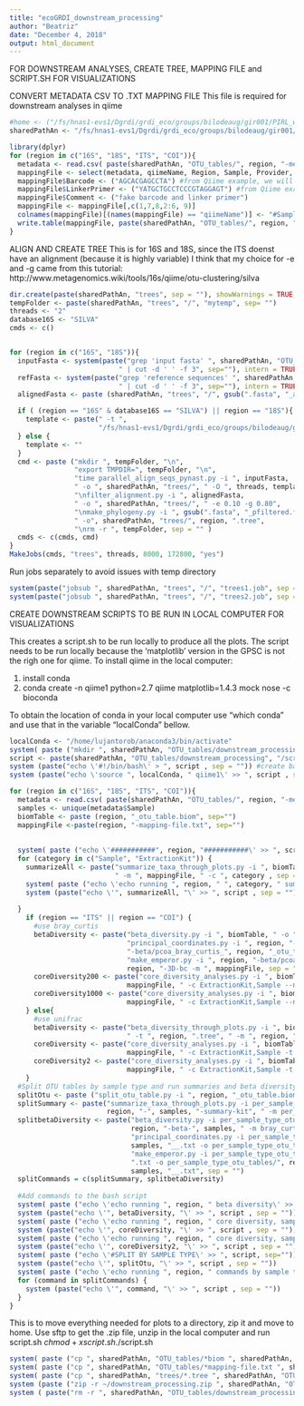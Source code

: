 ```yaml
---
title: "ecoGRDI_downstream_processing"
author: "Beatriz"
date: "December 4, 2018"
output: html_document
---
```


FOR DOWNSTREAM ANALYSES, CREATE TREE, MAPPING FILE and SCRIPT.SH FOR VISUALIZATIONS

CONVERT METADATA CSV TO .TXT MAPPING FILE
This file is required for downstream analyses in qiime

```r
#home <- ("/fs/hnas1-evs1/Dgrdi/grdi_eco/groups/bilodeaug/gir001/PIRL_working/ecoBiomics_Ian/")
sharedPathAn <- "/fs/hnas1-evs1/Dgrdi/grdi_eco/groups/bilodeaug/gir001/PIRL_working/ecoBiomics_Ian/"
```

```r
library(dplyr)
for (region in c("16S", "18S", "ITS", "COI")){
  metadata <- read.csv( paste(sharedPathAn, "OTU_tables/", region, "-metadata.csv", sep=""))
  mappingFile <- select(metadata, qiimeName, Region, Sample, Provider, Experiment, ExtractionKit)
  mappingFile$Barcode <- ("AGCACGAGCCTA") #from Qiime example, we will NOT use this, but need to have it 
  mappingFile$LinkerPrimer <- ("YATGCTGCCTCCCGTAGGAGT") #from Qiime example, we will NOT use this, but need to have it
  mappingFile$Comment <- ("fake barcode and linker primer")
  mappingFile <- mappingFile[,c(1,7,8,2:6, 9)]
  colnames(mappingFile)[(names(mappingFile) == "qiimeName")] <- "#SampleID"
  write.table(mappingFile, paste(sharedPathAn, "OTU_tables/", region, "-mapping-file.txt", sep=""), sep="\t", row.names = F, quote = F) 
}
```

ALIGN AND CREATE TREE
This is for 16S and 18S, since the ITS doenst have an alignment 
(because it is highly variable)
I think that my choice for -e and -g came from this tutorial:
http://www.metagenomics.wiki/tools/16s/qiime/otu-clustering/silva

```r
dir.create(paste(sharedPathAn, "trees", sep = ""), showWarnings = TRUE, recursive = FALSE) 
tempFolder <- paste(sharedPathAn, "trees", "/", "mytemp", sep= "")
threads <- "2"
database16S <- "SILVA"
cmds <- c()


for (region in c("16S", "18S")){
  inputFasta <- system(paste("grep 'input fasta' ", sharedPathAn, "OTU_tables/", region, "-analysis-notes.txt",
                           " | cut -d ' ' -f 3", sep=""), intern = TRUE)
  refFasta <- system(paste("grep 'reference sequences' ", sharedPathAn, "OTU_tables/", region, "-analysis-notes.txt",
                           " | cut -d ' ' -f 3", sep=""), intern = TRUE)
  alignedFasta <- paste (sharedPathAn, "trees", "/", gsub(".fasta", "_aligned.fasta", basename(inputFasta)), sep="" )

  if ( (region == "16S" & database16S == "SILVA") || region == "18S"){
    template <- paste(" -t ", 
                      "/fs/hnas1-evs1/Dgrdi/grdi_eco/groups/bilodeaug/gir001/PIRL_working/References/databases/SILVA_132_QIIME_release/core_alignment/80_core_alignment.fna", sep = "")
  } else {
    template <- ""
  }
  cmd <- paste ("mkdir ", tempFolder, "\n",
                "export TMPDIR=", tempFolder, "\n",
                "time parallel_align_seqs_pynast.py -i ", inputFasta, 
                " -o ", sharedPathAn, "trees/", " -O ", threads, template,
                "\nfilter_alignment.py -i ", alignedFasta,
                " -o ", sharedPathAn, "trees/", " -e 0.10 -g 0.80",
                "\nmake_phylogeny.py -i ", gsub(".fasta", "_pfiltered.fasta", alignedFasta),
                " -o", sharedPathAn, "trees/", region, ".tree",
                "\nrm -r ", tempFolder, sep = "" )
  cmds <- c(cmds, cmd)
}
MakeJobs(cmds, "trees", threads, 8000, 172800, "yes")

```

Run jobs separately to avoid issues with temp directory
```r
system(paste("jobsub ", sharedPathAn, "trees", "/", "trees1.job", sep = ""))
system(paste("jobsub ", sharedPathAn, "trees", "/", "trees2.job", sep = ""))

```

CREATE DOWNSTREAM SCRIPTS TO BE RUN IN LOCAL COMPUTER FOR VISUALIZATIONS

This creates a script.sh to be run locally to produce all the plots. 
The script needs to be run locally because the 'matplotlib' version in the GPSC is not the righ one for qiime.
To install qiime in the local computer:

1. install conda
2. conda create -n qiime1 python=2.7 qiime matplotlib=1.4.3 mock nose -c bioconda

To obtain the location of conda in your local computer use "which conda"
and use that in the variable "localConda" bellow. 

```r
localConda <- "/home/lujantorob/anaconda3/bin/activate" 
system( paste ("mkdir ", sharedPathAn, "OTU_tables/downstream_processing", sep=""))
script <- paste(sharedPathAn, "OTU_tables/downstream_processing", "/script.sh", sep="")
system (paste("echo \'#!/bin/bash\' > ", script , sep = "")) #create bash script
system (paste("echo \'source ", localConda, " qiime1\' >> ", script , sep = "")) #activate environment w script

for (region in c("16S", "18S", "ITS", "COI")){
  metadata <- read.csv( paste(sharedPathAn, "OTU_tables/", region, "-metadata.csv", sep=""))
  samples <- unique(metadata$Sample)
  biomTable <- paste (region, "_otu_table.biom", sep="")
  mappingFile <-paste(region, "-mapping-file.txt", sep="")
  
  
  system( paste ("echo \'###########", region, "###########\' >> ", script, sep=""))
  for (category in c("Sample", "ExtractionKit")) {
    summarizeAll <- paste("summarize_taxa_through_plots.py -i ", biomTable, " -o ", region, "-summary-", category, 
                          " -m ", mappingFile, " -c ", category , sep = "")
    system( paste ("echo \'echo running ", region, " ", category, " summary\' >> ", script, sep=""))
    system (paste("echo \'", summarizeAll, "\' >> ", script , sep = ""))
    
  }
    if (region == "ITS" || region == "COI") {
      #use bray_curtis
      betaDiversity <- paste("beta_diversity.py -i ", biomTable, " -o ", region, "-beta -m bray_curtis\n",
                             "principal_coordinates.py -i ", region, "-beta/bray_curtis_", region, "_otu_table.txt -o ", region, 
                             "-beta/pcoa_bray_curtis_", region, "_otu_table.txt\n", 
                             "make_emperor.py -i ", region, "-beta/pcoa_bray_curtis_", region, "_otu_table.txt -o ", 
                             region, "-3D-bc -m ", mappingFile, sep = "")
      coreDiversity200 <- paste("core_diversity_analyses.py -i ", biomTable, " -o ", region, "-core-output-200 -m ",
                             mappingFile, " -c ExtractionKit,Sample --nonphylogenetic_diversity -e 200", sep = "")
      coreDiversity1000 <- paste("core_diversity_analyses.py -i ", biomTable, " -o ", region, "-core-output-1000 -m ",
                             mappingFile, " -c ExtractionKit,Sample --nonphylogenetic_diversity -e 1000", sep = "")
    } else{
      #use unifrac
      betaDiversity <- paste("beta_diversity_through_plots.py -i ", biomTable, " -o ", region, "-beta", 
                             " -t ", region, ".tree", " -m ", region, "-mapping-file.txt", sep = "")
      coreDiversity <- paste("core_diversity_analyses.py -i ", biomTable, " -o ", region, "-core-output-200 -m ",
                             mappingFile, " -c ExtractionKit,Sample -t ", region, ".tree -e 200", sep = "")
      coreDiversity2 <- paste("core_diversity_analyses.py -i ", biomTable, " -o ", region, "-core-output-1000 -m ",
                             mappingFile, " -c ExtractionKit,Sample -t ", region, ".tree -e 1000", sep = "")
    }
  #Split OTU tables by sample type and run summaries and beta diversity 
  splitOtu <- paste ("split_otu_table.py -i ", region, "_otu_table.biom -m ", region, "-mapping-file.txt -f Sample -o per_sample_type_otu_tables", sep="")
  splitSummary <- paste("summarize_taxa_through_plots.py -i per_sample_type_otu_tables/", region, "_otu_table__Sample_", samples, "__.biom -o per_sample_type_otu_tables/",
                        region, "-", samples, "-summary-kit", " -m per_sample_type_otu_tables/", region, "-mapping-file__Sample_", samples, "__.txt -c ExtractionKit", sep = "")
  splitbetaDiversity <- paste("beta_diversity.py -i per_sample_type_otu_tables/", region, "_otu_table__Sample_", samples, "__.biom -o per_sample_type_otu_tables/",
                              region, "-beta-", samples, " -m bray_curtis\n",
                              "principal_coordinates.py -i per_sample_type_otu_tables/", region, "-beta-", samples, "/bray_curtis_", region, "_otu_table__Sample_",
                              samples, "__.txt -o per_sample_type_otu_tables/", region, "-beta-", samples, "/pcoa_bray_curtis_", region, "_", samples, ".txt\n", 
                              "make_emperor.py -i per_sample_type_otu_tables/", region, "-beta-", samples, "/pcoa_bray_curtis_", region, "_", samples, 
                              ".txt -o per_sample_type_otu_tables/", region, "-", samples, "-3D-bc -m per_sample_type_otu_tables/", region, "-mapping-file__Sample_",
                              samples, "__.txt", sep = "")
  splitCommands = c(splitSummary, splitbetaDiversity)
  
  #Add commands to the bash script
  system( paste ("echo \'echo running ", region, " beta diversity\' >> ", script, sep=""))
  system (paste("echo \'", betaDiversity, "\' >> ", script , sep = ""))
  system( paste ("echo \'echo running ", region, " core diversity, sampling depth 200\' >> ", script, sep=""))
  system (paste("echo \'", coreDiversity, "\' >> ", script , sep = ""))
  system( paste ("echo \'echo running ", region, " core diversity, sampling depth 1000\' >> ", script, sep=""))
  system (paste("echo \'", coreDiversity2, "\' >> ", script , sep = ""))
  system( paste ("echo \'#SPLIT BY SAMPLE TYPE\' >> ", script, sep=""))
  system (paste("echo \'", splitOtu, "\' >> ", script , sep = ""))
  system( paste ("echo \'echo running ", region, " commands by sample type\' >> ", script, sep=""))
  for (command in splitCommands) {
    system (paste("echo \'", command, "\' >> ", script , sep = ""))
  }
}
```

This is to move everything needed for plots to a directory, zip it and move to home. 
Use sftp to get the .zip file, unzip in the local computer and run script.sh
$chmod +x script.sh
$./script.sh

```r
system( paste ("cp ", sharedPathAn, "OTU_tables/*biom ", sharedPathAn, "OTU_tables/downstream_processing", sep=""))
system( paste ("cp ", sharedPathAn, "OTU_tables/*mapping-file.txt ", sharedPathAn, "OTU_tables/downstream_processing", sep=""))
system( paste ("cp ", sharedPathAn, "trees/*.tree ", sharedPathAn, "OTU_tables/downstream_processing", sep=""))
system (paste ("zip -r ~/downstream_processing.zip ", sharedPathAn, "OTU_tables/downstream_processing", sep=""))
system ( paste("rm -r ", sharedPathAn, "OTU_tables/downstream_processing", sep=""))
```




